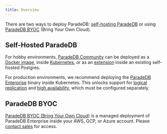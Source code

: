 ```yaml
---
title: Overview
---
```


There are two ways to deploy ParadeDB: [self-hosting ParadeDB](/deploy/self-hosted) or using [ParadeDB BYOC](/deploy/byoc) (Bring Your Own Cloud).

## Self-Hosted ParadeDB

For hobby environments, [ParadeDB Community](https://github.com/paradedb/paradedb) can be deployed as a [Docker image](/deploy/self-hosted/docker),
inside [Kubernetes](/deploy/self-hosted/kubernetes), or as an [extension](/deploy/self-hosted/extensions) inside an existing self-hosted Postgres.

For production environments, we recommend deploying the [ParadeDB Enterprise](/deploy/enterprise) binary inside Kubernetes. This unlocks support for
[logical replication](/deploy/self-hosted/logical-replication) and [high availability](/deploy/self-hosted/high-availability), which must be configured separately.

## ParadeDB BYOC

[ParadeDB BYOC (Bring Your Own Cloud)](/deploy/byoc) is a managed deployment of ParadeDB Enterprise inside your AWS, GCP, or Azure account.
Please [contact sales](mailto:sales@paradedb.com) for access.
